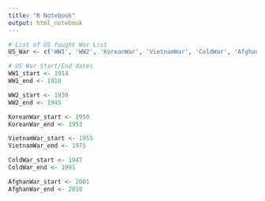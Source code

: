 ```yaml
---
title: "R Notebook"
output: html_notebook
---
```



```r

# List of US fought War List
US_War <- c('WW1', 'WW2', 'KoreanWar', 'VietnamWar', 'ColdWar', 'AfghanWar')

# US War Start/End dates
WW1_start <- 1914
WW1_end <- 1918

WW2_start <- 1939
WW2_end <- 1945

KoreanWar_start <- 1950
KoreanWar_end <- 1953

VietnamWar_start <- 1955
VietnamWar_end <- 1975

ColdWar_start <- 1947
ColdWar_end <- 1991

AfghanWar_start <- 2001
AfghanWar_end <- 2010




```

